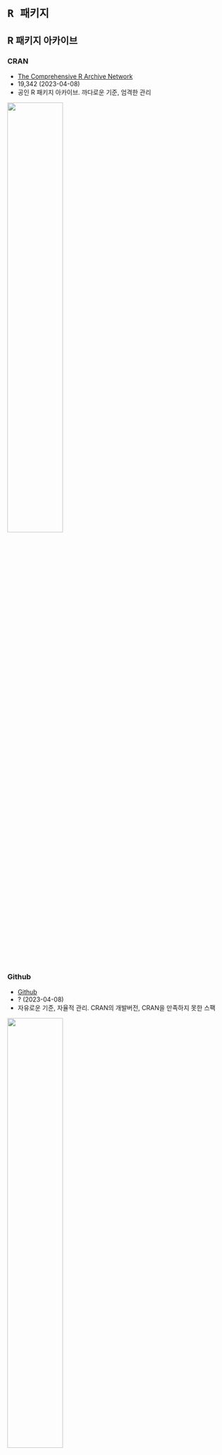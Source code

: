 # `R 패키지`

## R 패키지 아카이브

::: panel-tabset
###  CRAN

- [The Comprehensive R Archive Network](https://cran.r-project.org/){target="_blank"}
- 19,342 (2023-04-08)
- 공인 R 패키지 아카이브. 까다로운 기준, 엄격한 관리

![](img/CRAN.png){width=50%}

### Github

- [Github](https://github.com/){target="_blank"}
- ? (2023-04-08)
- 자유로운 기준, 자율적 관리. CRAN의 개발버전, CRAN을 만족하지 못한 스팩

![](img/github.png){width=50%}


### BioConductor

- [Open Source software for Bioinformatics](https://www.bioconductor.org/){target="_blank"}
- 2,183 (2023-04-08)
- 생명과학 분야의 연구를 위한 R 패키지

![](img/bioconductor.png){width=50%}

### Rmetrics

- [Rmetrics](https://www.rmetrics.org/){target="_blank"}
- 44 (2023-04-08)
- 금융분야의 연구 및 데이터 분석을 위한 R 패키지, from Finmetrics in S+

![](img/rmetrics.png){width=50%}

:::


## R 패키지 개발과정

1. 개발 버전 
    - Github을 개발 버전 리파지토리로 운영
2. 정식 버전
    - CRAN에 정식버전을 제출
3. 피드백 및 개선
    - Github Issue 등록 및 해결
4. 1~3 반복

- **피드백이 없는 패키지 개발은 외로운 자신과의 싸움**
    - 오류, 개선 방향 등의 문제 제기가 힘이 됨



## bitGPT 피드백 및 개선 사례

::: panel-tabset
### 최근의 이슈

- "기존 메시지를 추가하는 함수를 만들어보면 어떨까요?"
    - chat_completion() 함수는 서비스 개발 지향적이라
    - R 사용자가 R 콘솔에서 채팅하기에 불편함

![](img/issue.png){width=50% fig-align="left"}

### 이슈의 해결

- chat_completion()
    - 서비스 개발자가 채팅 기능을 구현하는 용도의 사용
- 신규 개발 keep_completion()
    - 사용자가 R 콘솔에서 채팅을 수행하는 용도의 사용

![](img/issue_close.png){width=40% fig-align="left"}


### 결론은

- 여러분의 관심과 피드백은 패키지 개발자를 춤추게 합니다.
- 피드백 없는 패키지는 발전이 없습니다.
- [bitGPT 이슈 페이지](https://github.com/bit2r/bitGPT/issues){target="_blank"}

![](img/issue_new.png){width=55% fig-align="left"}
:::

